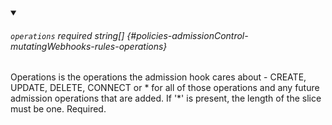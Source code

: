 
<details className="config-field" data-expandable="false" open>
<summary>

###### `operations` <span className="config-field-required" data-required="false">required</span> <span className="config-field-type">string[]</span> <span className="config-field-default"></span> <span className="config-field-enum"></span> {#policies-admissionControl-mutatingWebhooks-rules-operations}

Operations is the operations the admission hook cares about - CREATE, UPDATE, DELETE, CONNECT or *
for all of those operations and any future admission operations that are added.
If '*' is present, the length of the slice must be one.
Required.

</summary>



</details>
